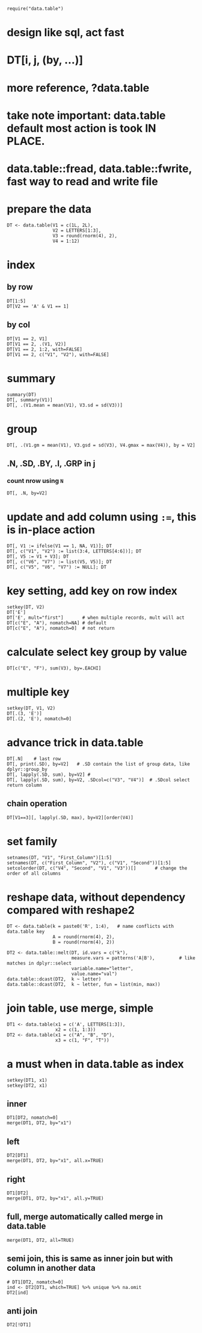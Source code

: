 
```
require("data.table")
```

# design like sql, act fast
# DT[i, j, (by, ...)]
# more reference, ?data.table
# take note important: data.table default most action is took IN PLACE.

# data.table::fread, data.table::fwrite, fast way to read and write file

# prepare the data

```
DT <- data.table(V1 = c(1L, 2L),
                 V2 = LETTERS[1:3],
                 V3 = round(rnorm(4), 2),
                 V4 = 1:12)
```

# index

## by row

```
DT[1:5]
DT[V2 == 'A' & V1 == 1]
```

## by col

```
DT[V1 == 2, V1]
DT[V1 == 2, .(V1, V2)]
DT[V1 == 2, 1:2, with=FALSE]
DT[V1 == 2, c("V1", "V2"), with=FALSE]
```

# summary

```
summary(DT)
DT[, summary(V1)]
DT[, .(V1.mean = mean(V1), V3.sd = sd(V3))]
```

# group

```
DT[, .(V1.gm = mean(V1), V3.gsd = sd(V3), V4.gmax = max(V4)), by = V2]
```

## .N, .SD, .BY, .I, .GRP in j
### count nrow using `N`

```
DT[, .N, by=V2]
```

# update and add column using `:=`, this is in-place action

```
DT[, V1 := ifelse(V1 == 1, NA, V1)]; DT
DT[, c("V1", "V2") := list(3:4, LETTERS[4:6])]; DT
DT[, V5 := V1 + V3]; DT
DT[, c("V6", "V7") := list(V5, V5)]; DT
DT[, c("V5", "V6", "V7") := NULL]; DT
```

# key setting, add key on row index

```
setkey(DT, V2)
DT['E']
DT['E', mult="first"]       # when multiple records, mult will act
DT[c("E", "A"), nomatch=NA] # default
DT[c("E", "A"), nomatch=0]  # not return
```

# calculate select key group by value

```
DT[c("E", "F"), sum(V3), by=.EACHI]
```

# multiple key

```
setkey(DT, V1, V2)
DT[.(3, 'E')]
DT[.(2, 'E'), nomatch=0]
```

# advance trick in data.table

```
DT[.N]    # last row
DT[, print(.SD), by=V2]   # .SD contain the list of group data, like dplyr::group_by
DT[, lapply(.SD, sum), by=V2] #
DT[, lapply(.SD, sum), by=V2, .SDcol=c("V3", "V4")]  # .SDcol select return column
```

## chain operation

```
DT[V1==3][, lapply(.SD, max), by=V2][order(V4)]
```

# set family

```
setnames(DT, "V1", "First_Column")[1:5]
setnames(DT, c("First_Column", "V2"), c("V1", "Second"))[1:5]
setcolorder(DT, c("V4", "Second", "V1", "V3"))[]       # change the order of all columns
```

# reshape data, without dependency compared with reshape2

```
DT <- data.table(k = paste0('R', 1:4),   # name conflicts with data.table key
                 A = round(rnorm(4), 2),
                 B = round(rnorm(4), 2))
```

```
DT2 <- data.table::melt(DT, id.vars = c("k"),
                        measure.vars = patterns('A|B'),         # like matches in dplyr::select
                        variable.name="letter",
                        value.name="val")
data.table::dcast(DT2,  k ~ letter)
data.table::dcast(DT2,  k ~ letter, fun = list(min, max))
```

# join table, use merge, simple

```
DT1 <- data.table(x1 = c('A', LETTERS[1:3]),
                  x2 = c(1, 1:3))
DT2 <- data.table(x1 = c("A", "B", "D"),
                  x3 = c(1, "F", "T"))
```

# a must when in data.table as index

```
setkey(DT1, x1)
setkey(DT2, x1)
```

## inner

```
DT1[DT2, nomatch=0]
merge(DT1, DT2, by="x1")
```

## left

```
DT2[DT1]
merge(DT1, DT2, by="x1", all.x=TRUE)
```

## right

```
DT1[DT2]
merge(DT1, DT2, by="x1", all.y=TRUE)
```

## full, merge automatically called merge in data.table

```
merge(DT1, DT2, all=TRUE)
```

## semi join, this is same as inner join but with column in another data

```
# DT1[DT2, nomatch=0]
ind <- DT2[DT1, which=TRUE] %>% unique %>% na.omit
DT2[ind]
```

## anti join

```
DT2[!DT1]
```

